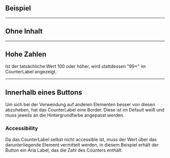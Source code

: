 ## Beispiel

<LiveCodeEditor />

---

## Ohne Inhalt

<LiveCodeEditor example="without-content" />

---

## Hohe Zahlen

Ist der tatsächliche Wert 100 oder höher, wird stattdessen "99+" im CounterLabel
angezeigt.

<LiveCodeEditor example="high-number" />

---

## Innerhalb eines Buttons

Um sich bei der Verwendung auf anderen Elementen besser von diesen abzuheben,
hat das CounterLabel eine Border. Diese ist im Default weiß und muss jeweils an
die Hintergrundfarbe angepasst werden.

### Accessibility

Da das CounterLabel selbst nicht accessible ist, muss der Wert über das
darunterliegende Element vermittelt werden, in diesem Beispiel erhält der Button
ein Aria Label, das die Zahl des Counters enthält.

<LiveCodeEditor example="with-button" />
